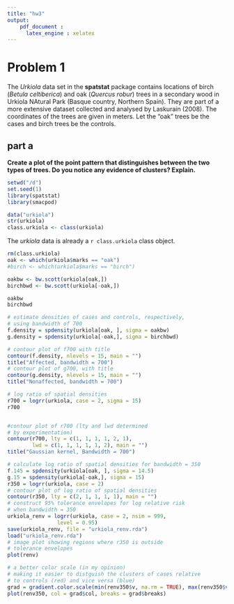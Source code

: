 ```yaml
---
title: "hw3"
output: 
    pdf_document :
      latex_engine : xelatex
---
```


# Problem 1

The *Urkiola* data set in the **spatstat** package contains locations of birch (*Betula celtiberica*) and oak (*Quercus robur*) trees in a secondary wood in Urkiola NAtural Park (Basque country, Northern Spain). They are part of a more extensive dataset collected and analysed by Laskurain (2008). The coordinates of the trees are given in meters. Let the "oak" trees be the cases and birch trees be the controls.

## part a

**Create a plot of the point pattern that distinguishes between the two types of trees. Do you notice any evidence of clusters? Explain.**

```r
setwd("/d")
set.seed(1)
library(spatstat)
library(smacpod)

data("urkiola")
str(urkiola)
class.urkiola <- class(urkiola)
```

The *urkiola* data is already a `r class.urkiola` class object.

```r
rm(class.urkiola)
oak <- which(urkiola$marks == "oak")
#birch <- which(urkiola$marks == "birch")
```

```r
oakbw <- bw.scott(urkiola[oak,])
birchbwd <- bw.scott(urkiola[-oak,])

oakbw
birchbwd
```


```r
# estimate densities of cases and controls, respectively,
# using bandwidth of 700
f.density = spdensity(urkiola[oak, ], sigma = oakbw)
g.density = spdensity(urkiola[-oak,], sigma = birchbwd)
```

```r
# contour plot of f700 with title
contour(f.density, nlevels = 15, main = "")
title("Affected, bandwidth = 700")
# contour plot of g700, with title
contour(g.density, nlevels = 15, main = "")
title("Nonaffected, bandwidth = 700")
```

```r
# log ratio of spatial densities
r700 = logrr(urkiola, case = 2, sigma = 15)
r700


#contour plot of r700 (lty and lwd determined
# by experimentation)
contour(r700, lty = c(1, 1, 1, 1, 2, 1),
        lwd = c(1, 1, 1, 1, 1, 2), main = "")
title("Gaussian kernel, Bandwidth = 700")
```

```r
# calculate log ratio of spatial densities for bandwidth = 350
f.145 = spdensity(urkiola[oak, ], sigma = 14.5)
g.15 = spdensity(urkiola[-oak,], sigma = 15)
r350 = logrr(urkiola, case = 2)
# contour plot of log ratio of spatial densities
contour(r350, lty = c(2, 1, 1, 1, 1), main = "")
# construct 95% tolerance envelopes for log relative risk
# when bandwidth = 350
urkiola_renv = logrr(urkiola, case = 2, nsim = 999,
                level = 0.95)
save(urkiola_renv, file = "urkiola_renv.rda")
load("urkiola_renv.rda")
# image plot showing regions where r350 is outside
# tolerance envelopes
plot(renv)

# a better color scale (in my opinion)
# making it easier to distguish the clusters of cases relative
# to controls (red) and vice versa (blue)
grad = gradient.color.scale(min(renv350$v, na.rm = TRUE), max(renv350$v, na.rm = TRUE))
plot(renv350, col = grad$col, breaks = grad$breaks)


```
